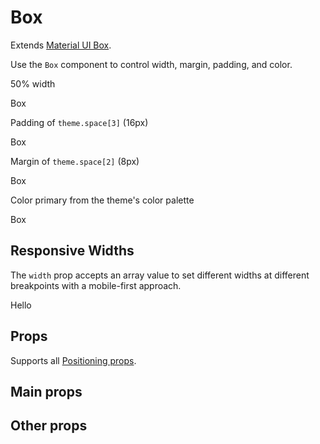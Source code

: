 
<Meta title="components|Box" component={Box} />

# Box

Extends [Material UI Box](https://material-ui.com/components/box/).

Use the `Box` component to control width, margin, padding, and color.

50% width

<Preview>
  <Story name="default">
    <Box width={1 / 2} border={1}>
      Box
    </Box>
  </Story>
</Preview>

Padding of `theme.space[3]` (16px)

<Preview>
  <Story name="padding">
    <Box p={3} border={1}>
      Box
    </Box>
  </Story>
</Preview>

Margin of `theme.space[2]` (8px)

<Preview>
  <Story name="margin">
    <Box p={1} m={4} border={1}>
      Box
    </Box>
  </Story>
</Preview>

Color primary from the theme's color palette

<Preview>
  <Story name="primary">
    <Box p={2} bgcolor="primary.main" color="white">
      Box
    </Box>
  </Story>
</Preview>

## Responsive Widths

The `width` prop accepts an array value to set different widths at different breakpoints with a mobile-first approach.

<Preview>
  <Story name="responsive">
    <Box
      width={[
        1, // Sets width 100% at the smallest breakpoint
        1 / 2, // Sets width 50% at the next breakpoint
        1 / 4, // Sets width 25% at the next breakpoint
      ]}
      p={2}
      bgcolor="secondary.main"
      color="grey.600"
    >
      Hello
    </Box>
  </Story>
</Preview>

## Props

Supports all [Positioning props](/components/?path=/docs/design-system-positioning--page).

## Main props

<Props of={BaseBoxDocs} />

## Other props

<Props of={RestBoxDocs} />
